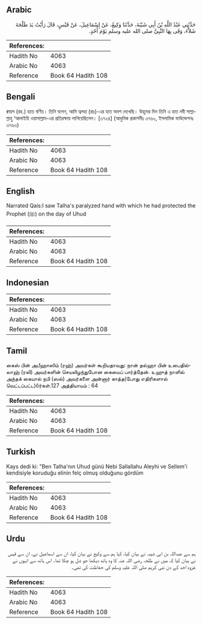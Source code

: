 ## Arabic


<div dir="rtl" lang="ar" style={{fontSize:'larger',backgroundColor:'#f8f9fa',padding:20}}>
حَدَّثَنِي عَبْدُ اللَّهِ بْنُ أَبِي شَيْبَةَ، حَدَّثَنَا وَكِيعٌ، عَنْ إِسْمَاعِيلَ، عَنْ قَيْسٍ، قَالَ رَأَيْتُ يَدَ طَلْحَةَ شَلاَّءَ، وَقَى بِهَا النَّبِيَّ صلى الله عليه وسلم يَوْمَ أُحُدٍ‏.‏
</div>
<div style={{backgroundColor:'#f8f9fa',padding:20, marginBottom: 10}}><table> <thead> <tr> <th>References:</th> <th></th> </tr> </thead> <tbody><tr><td>Hadith No</td><td>4063</td></tr><tr><td>Arabic No</td><td>4063</td></tr><tr><td>Reference</td><td>Book 64 Hadith 108</td></tr></tbody></table></div>

## Bengali


<div dir="ltr" lang="bn" style={{fontSize:'larger',backgroundColor:'#f8f9fa',padding:20}}>
ক্বায়স (রহ.) হতে বর্ণিত। তিনি বলেন, আমি ত্বলহা (রাঃ)-এর হাত অবশ দেখেছি। উহূদের দিন তিনি এ হাত নবী সাল্লাল্লাহু ‘আলাইহি ওয়াসাল্লাম-এর প্রতিরক্ষায় লাগিয়েছিলেন। [৩৭২৪] (আধুনিক প্রকাশনীঃ ৩৭৬০, ইসলামিক ফাউন্ডেশনঃ ৩৭৬৩)
</div>
<div style={{backgroundColor:'#f8f9fa',padding:20, marginBottom: 10}}><table> <thead> <tr> <th>References:</th> <th></th> </tr> </thead> <tbody><tr><td>Hadith No</td><td>4063</td></tr><tr><td>Arabic No</td><td>4063</td></tr><tr><td>Reference</td><td>Book 64 Hadith 108</td></tr></tbody></table></div>

## English


<div dir="ltr" lang="en" style={{fontSize:'larger',backgroundColor:'#f8f9fa',padding:20}}>
Narrated Qais:I saw Talha's paralyzed hand with which he had protected the Prophet (ﷺ) on the day of Uhud
</div>
<div style={{backgroundColor:'#f8f9fa',padding:20, marginBottom: 10}}><table> <thead> <tr> <th>References:</th> <th></th> </tr> </thead> <tbody><tr><td>Hadith No</td><td>4063</td></tr><tr><td>Arabic No</td><td>4063</td></tr><tr><td>Reference</td><td>Book 64 Hadith 108</td></tr></tbody></table></div>

## Indonesian


<div dir="ltr" lang="id" style={{fontSize:'larger',backgroundColor:'#f8f9fa',padding:20}}>

</div>
<div style={{backgroundColor:'#f8f9fa',padding:20, marginBottom: 10}}><table> <thead> <tr> <th>References:</th> <th></th> </tr> </thead> <tbody><tr><td>Hadith No</td><td>4063</td></tr><tr><td>Arabic No</td><td>4063</td></tr><tr><td>Reference</td><td>Book 64 Hadith 108</td></tr></tbody></table></div>

## Tamil


<div dir="ltr" lang="ta" style={{fontSize:'larger',backgroundColor:'#f8f9fa',padding:20}}>
கைஸ் பின் அபீஹாஸிம் (ரஹ்) அவர்கள் கூறியதாவது: நான் தல்ஹா பின் உபைதில்லாஹ் (ரலி) அவர்களின் செயலிழந்துபோன கையைப் பார்த்தேன். உஹுத் நாளில் அந்தக் கையால் நபி (ஸல்) அவர்களை அன்னார் காத்த(போது எதிரிகளால் வெட்டப்பட்ட)ôர்கள்.127 அத்தியாயம் : 64
</div>
<div style={{backgroundColor:'#f8f9fa',padding:20, marginBottom: 10}}><table> <thead> <tr> <th>References:</th> <th></th> </tr> </thead> <tbody><tr><td>Hadith No</td><td>4063</td></tr><tr><td>Arabic No</td><td>4063</td></tr><tr><td>Reference</td><td>Book 64 Hadith 108</td></tr></tbody></table></div>

## Turkish


<div dir="ltr" lang="tr" style={{fontSize:'larger',backgroundColor:'#f8f9fa',padding:20}}>
Kays dedi ki: "Ben Talha'nın Uhud günü Nebi Sallallahu Aleyhi ve Sellem'i kendisiyle koruduğu elinin felç olmuş olduğunu gördüm
</div>
<div style={{backgroundColor:'#f8f9fa',padding:20, marginBottom: 10}}><table> <thead> <tr> <th>References:</th> <th></th> </tr> </thead> <tbody><tr><td>Hadith No</td><td>4063</td></tr><tr><td>Arabic No</td><td>4063</td></tr><tr><td>Reference</td><td>Book 64 Hadith 108</td></tr></tbody></table></div>

## Urdu


<div dir="rtl" lang="ur" style={{fontSize:'larger',backgroundColor:'#f8f9fa',padding:20}}>
ہم سے عبداللہ بن ابی شیبہ نے بیان کیا، کہا ہم سے وکیع نے بیان کیا، ان سے اسماعیل نے، ان سے قیس نے بیان کیا کہ میں نے طلحہ رضی اللہ عنہ کا وہ ہاتھ دیکھا جو شل ہو چکا تھا۔ اس ہاتھ سے انہوں نے غزوہ احد کے دن نبی کریم صلی اللہ علیہ وسلم کی حفاظت کی تھی۔
</div>
<div style={{backgroundColor:'#f8f9fa',padding:20, marginBottom: 10}}><table> <thead> <tr> <th>References:</th> <th></th> </tr> </thead> <tbody><tr><td>Hadith No</td><td>4063</td></tr><tr><td>Arabic No</td><td>4063</td></tr><tr><td>Reference</td><td>Book 64 Hadith 108</td></tr></tbody></table></div>